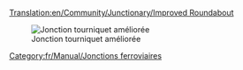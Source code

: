 [[Translation:en/Community/Junctionary/Improved Roundabout]]

{{fr/Community/Junctionary/Menu de Croisements}}

[[File:en/Community/Junctionary/Improved.Roundabout.png|none|frame|Jonction tourniquet améliorée]]

{{fr/Community/Junctionary/Critère de jonction|Peu coûteux|2|0|0|0|0||0|0|0|1|||Les trains en panne affectent toute la jonction.|
*Peut gérer jusqu'à 4 trains à la fois
*Zone: 9 x 9
}}

[[Category:fr/Manual/Jonctions ferroviaires]]